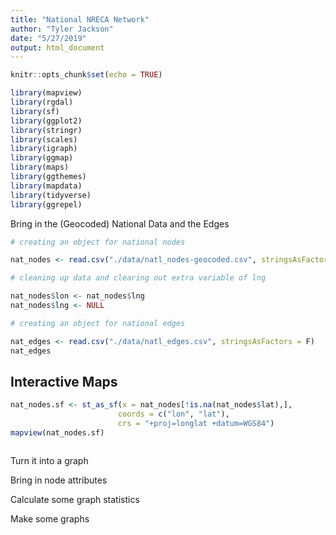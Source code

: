 ```yaml
---
title: "National NRECA Network"
author: "Tyler Jackson"
date: "5/27/2019"
output: html_document
---
```


```r
knitr::opts_chunk$set(echo = TRUE)

library(mapview)
library(rgdal)
library(sf)
library(ggplot2)
library(stringr)
library(scales)
library(igraph)
library(ggmap)
library(maps)
library(ggthemes)
library(mapdata)
library(tidyverse)
library(ggrepel)
```


Bring in the (Geocoded) National Data and the Edges
```r
# creating an object for national nodes

nat_nodes <- read.csv("./data/natl_nodes-geocoded.csv", stringsAsFactors = F)

# cleaning up data and clearing out extra variable of lng

nat_nodes$lon <- nat_nodes$lng
nat_nodes$lng <- NULL

# creating an object for national edges

nat_edges <- read.csv("./data/natl_edges.csv", stringsAsFactors = F)
nat_edges
```

## Interactive Maps
```r
nat_nodes.sf <- st_as_sf(x = nat_nodes[!is.na(nat_nodes$lat),], 
                        coords = c("lon", "lat"),
                        crs = "+proj=longlat +datum=WGS84")
mapview(nat_nodes.sf)



```

Turn it into a graph

Bring in node attributes

Calculate some graph statistics

Make some graphs
